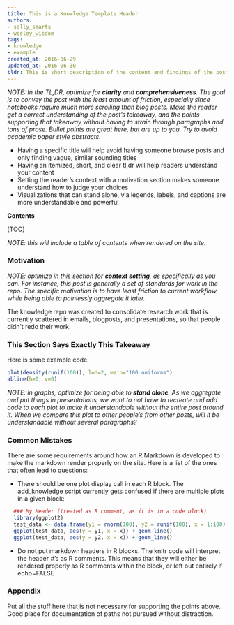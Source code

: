 ```yaml
---
title: This is a Knowledge Template Header
authors:
- sally_smarts
- wesley_wisdom
tags:
- knowledge
- example
created_at: 2016-06-29
updated_at: 2016-06-30
tldr: This is short description of the content and findings of the post.
---
```


_NOTE: In the TL,DR, optimize for **clarity** and **comprehensiveness**. The goal is to convey the post with the least amount of friction, especially since notebooks require much more scrolling than blog posts. Make the reader get a correct understanding of the post's takeaway, and the points supporting that takeaway without having to strain through paragraphs and tons of prose. Bullet points are great here, but are up to you. Try to avoid academic paper style abstracts._

* Having a specific title will help avoid having someone browse posts and only finding vague, similar sounding titles
* Having an itemized, short, and clear tl,dr will help readers understand your content
* Setting the reader's context with a motivation section makes someone understand how to judge your choices
* Visualizations that can stand alone, via legends, labels, and captions are more understandable and powerful

**Contents**

[TOC]

_NOTE: this will include a table of contents when rendered on the site._


### Motivation

_NOTE: optimize in this section for **context setting**, as specifically as you can. For instance, this post is generally a set of standards for work in the repo. The specific motivation is to have least friction to current workflow while being able to painlessly aggregate it later._

The knowledge repo was created to consolidate research work that is currently scattered in emails, blogposts, and presentations, so that people didn't redo their work. 

### This Section Says Exactly This Takeaway

Here is some example code.

```r
plot(density(runif(100)), lwd=2, main="100 uniforms")
abline(h=0, v=0)
```


_NOTE: in graphs, optimize for being able to **stand alone**. As we aggregate and put things in presentations, we want to not have to recreate and add code to each plot to make it understandable without the entire post around it. When we compare this plot to other people's from other posts, will it be understandable without several paragraphs?_


### Common Mistakes

There are some requirements around how an R Markdown is developed to make the markdown render properly on the site. Here is a list of the ones that often lead to questions:

 - There should be one plot display call in each R block. The add_knowledge script currently gets confused if there are multiple plots in a given block:

```r
  ### My Header (treated as R comment, as it is in a code block)
  library(ggplot2)
  test_data <- data.frame(y1 = rnorm(100), y2 = runif(100), x = 1:100)
  ggplot(test_data, aes(y = y1, x = x)) + geom_line()
  ggplot(test_data, aes(y = y2, x = x)) + geom_line()
```

 - Do not put markdown headers in R blocks. The knitr code will interpret the header #'s as R comments. This means that they will either be rendered properly as R comments within the block, or left out entirely if echo=FALSE

### Appendix

Put all the stuff here that is not necessary for supporting the points above. Good place for documentation of paths not pursued without distraction.


